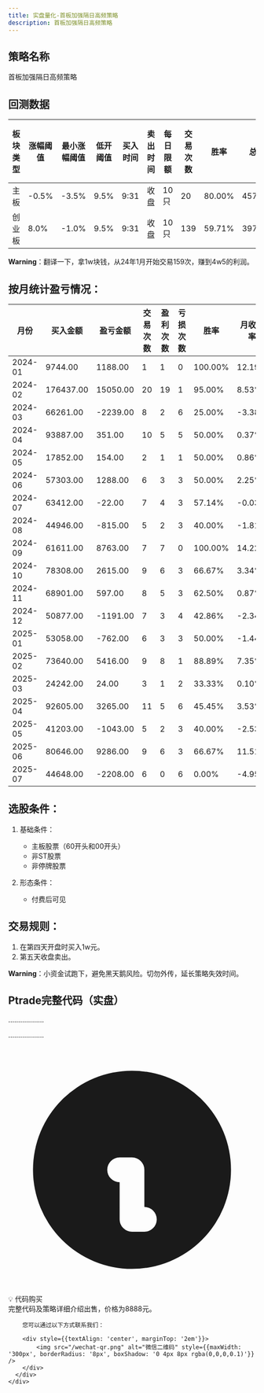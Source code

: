 ```yaml
---
title: 实盘量化-首板加强隔日高频策略
description: 首板加强隔日高频策略
---
```


## 策略名称

首板加强隔日高频策略

## 回测数据

| 板块类型 | 涨幅阈值 | 最小涨幅阈值 | 低开阈值 | 买入时间 | 卖出时间 | 每日限额 | 交易次数 | 胜率 | 总收益 | 收益率 | 平均收益 | 总交易金额 | 盈利次数 | 亏损次数 | 形态股票数 | 高价股票数 | 低开过滤数 |
| --- | --- | --- | --- | --- | --- | --- | --- | --- | --- | --- | --- | --- | --- | --- | --- | --- | --- |
| 主板 | -0.5% | -3.5% | 9.5% | 9:31 | 收盘 | 10只 | 20 | 80.00% | 4577.00 | 2.47% | 228.85 | 185011.00 | 16 | 4 | 20 | 0 | 0 |
| 创业板 | 8.0% | -1.0% | 9.5% | 9:31 | 收盘 | 10只 | 139 | 59.71% | 39717.00 | 3.31% | 285.73 | 1199581.00 | 83 | 56 | 139 | 0 | 1 |

**Warning**：翻译一下，拿1w块钱，从24年1月开始交易159次，赚到4w5的利润。

## 按月统计盈亏情况：

| 月份 | 买入金额 | 盈亏金额 | 交易次数 | 盈利次数 | 亏损次数 | 胜率 | 月收益率 |
| --- | --- | --- | --- | --- | --- | --- | --- |
| 2024-01 | 9744.00 | 1188.00 | 1 | 1 | 0 | 100.00% | 12.19% |
| 2024-02 | 176437.00 | 15050.00 | 20 | 19 | 1 | 95.00% | 8.53% |
| 2024-03 | 66261.00 | -2239.00 | 8 | 2 | 6 | 25.00% | -3.38% |
| 2024-04 | 93887.00 | 351.00 | 10 | 5 | 5 | 50.00% | 0.37% |
| 2024-05 | 17852.00 | 154.00 | 2 | 1 | 1 | 50.00% | 0.86% |
| 2024-06 | 57303.00 | 1288.00 | 6 | 3 | 3 | 50.00% | 2.25% |
| 2024-07 | 63412.00 | -22.00 | 7 | 4 | 3 | 57.14% | -0.03% |
| 2024-08 | 44946.00 | -815.00 | 5 | 2 | 3 | 40.00% | -1.81% |
| 2024-09 | 61611.00 | 8763.00 | 7 | 7 | 0 | 100.00% | 14.22% |
| 2024-10 | 78308.00 | 2615.00 | 9 | 6 | 3 | 66.67% | 3.34% |
| 2024-11 | 68901.00 | 597.00 | 8 | 5 | 3 | 62.50% | 0.87% |
| 2024-12 | 50877.00 | -1191.00 | 7 | 3 | 4 | 42.86% | -2.34% |
| 2025-01 | 53058.00 | -762.00 | 6 | 3 | 3 | 50.00% | -1.44% |
| 2025-02 | 73640.00 | 5416.00 | 9 | 8 | 1 | 88.89% | 7.35% |
| 2025-03 | 24242.00 | 24.00 | 3 | 1 | 2 | 33.33% | 0.10% |
| 2025-04 | 92605.00 | 3265.00 | 11 | 5 | 6 | 45.45% | 3.53% |
| 2025-05 | 41203.00 | -1043.00 | 5 | 2 | 3 | 40.00% | -2.53% |
| 2025-06 | 80646.00 | 9286.00 | 9 | 6 | 3 | 66.67% | 11.51% |
| 2025-07 | 44648.00 | -2208.00 | 6 | 0 | 6 | 0.00% | -4.95% |

## 选股条件：
1. 基础条件：
   - 主板股票（60开头和00开头）
   - 非ST股票
   - 非停牌股票

2. 形态条件：
   - 付费后可见

## 交易规则：
1. 在第四天开盘时买入1w元。
2. 第五天收盘卖出。

**Warning**：小资金试跑下，避免黑天鹅风险。切勿外传，延长策略失效时间。

## Ptrade完整代码（实盘）

………………

………………



<div className="bg-gray-100 dark:bg-gray-800 border-l-4 border-blue-500 p-4 my-6 rounded-r-lg shadow-sm">
  <div className="flex items-start">
    <div className="flex-shrink-0">
      <svg className="w-5 h-5 text-blue-500 mt-0.5" fill="currentColor" viewBox="0 0 20 20">
        <path fillRule="evenodd" d="M18 10a8 8 0 11-16 0 8 8 0 0116 0zm-7-4a1 1 0 11-2 0 1 1 0 012 0zM9 9a1 1 0 000 2v3a1 1 0 001 1h1a1 1 0 100-2v-3a1 1 0 00-1-1H9z" clipRule="evenodd" />
      </svg>
    </div>
    <div className="ml-3 flex-1">
      <div className="font-semibold text-blue-800 dark:text-blue-200 mb-3">💡 代码购买</div>
      <div className="text-gray-700 dark:text-gray-300">
        完整代码及策略详细介绍出售，价格为8888元。

        您可以通过以下方式联系我们：

        <div style={{textAlign: 'center', marginTop: '2em'}}>
            <img src="/wechat-qr.png" alt="微信二维码" style={{maxWidth: '300px', borderRadius: '8px', boxShadow: '0 4px 8px rgba(0,0,0,0.1)'}} />
        </div>
      </div>
    </div>
  </div>
</div>